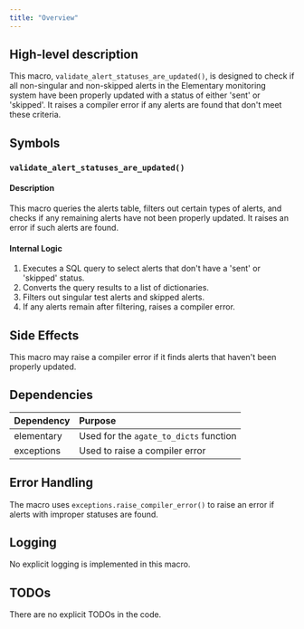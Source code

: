 ```yaml
---
title: "Overview"
---
```


## High-level description
This macro, `validate_alert_statuses_are_updated()`, is designed to check if all non-singular and non-skipped alerts in the Elementary monitoring system have been properly updated with a status of either 'sent' or 'skipped'. It raises a compiler error if any alerts are found that don't meet these criteria.

## Symbols

### `validate_alert_statuses_are_updated()`
#### Description
This macro queries the alerts table, filters out certain types of alerts, and checks if any remaining alerts have not been properly updated. It raises an error if such alerts are found.

#### Internal Logic
1. Executes a SQL query to select alerts that don't have a 'sent' or 'skipped' status.
2. Converts the query results to a list of dictionaries.
3. Filters out singular test alerts and skipped alerts.
4. If any alerts remain after filtering, raises a compiler error.

## Side Effects
This macro may raise a compiler error if it finds alerts that haven't been properly updated.

## Dependencies
| Dependency | Purpose |
|:-----------|:--------|
| elementary | Used for the `agate_to_dicts` function |
| exceptions | Used to raise a compiler error |

## Error Handling
The macro uses `exceptions.raise_compiler_error()` to raise an error if alerts with improper statuses are found.

## Logging
No explicit logging is implemented in this macro.

## TODOs
There are no explicit TODOs in the code.